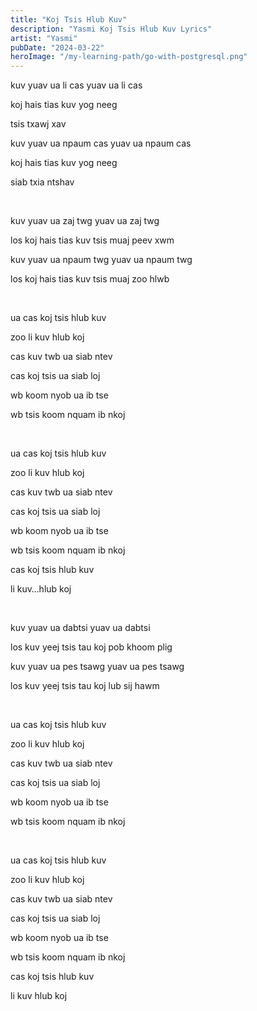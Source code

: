 ```yaml
---
title: "Koj Tsis Hlub Kuv"
description: "Yasmi Koj Tsis Hlub Kuv Lyrics"
artist: "Yasmi"
pubDate: "2024-03-22"
heroImage: "/my-learning-path/go-with-postgresql.png"
---
```


kuv yuav ua li cas yuav ua li cas

koj hais tias kuv yog neeg

tsis txawj xav

kuv yuav ua npaum cas yuav ua npaum cas

koj hais tias kuv yog neeg

siab txia ntshav

<br />

kuv yuav ua zaj twg yuav ua zaj twg

los koj hais tias kuv tsis muaj peev xwm

kuv yuav ua npaum twg yuav ua npaum twg

los koj hais tias kuv tsis muaj zoo hlwb

<br />

ua cas koj tsis hlub kuv

zoo li kuv hlub koj

cas kuv twb ua siab ntev

cas koj tsis ua siab loj

wb koom nyob ua ib tse

wb tsis koom nquam ib nkoj

<br />

ua cas koj tsis hlub kuv

zoo li kuv hlub koj

cas kuv twb ua siab ntev

cas koj tsis ua siab loj

wb koom nyob ua ib tse

wb tsis koom nquam ib nkoj

cas koj tsis hlub kuv

li kuv…hlub koj

<br />

kuv yuav ua dabtsi yuav ua dabtsi

los kuv yeej tsis tau koj pob khoom plig

kuv yuav ua pes tsawg yuav ua pes tsawg

los kuv yeej tsis tau koj lub sij hawm

<br />

ua cas koj tsis hlub kuv

zoo li kuv hlub koj

cas kuv twb ua siab ntev

cas koj tsis ua siab loj

wb koom nyob ua ib tse

wb tsis koom nquam ib nkoj

<br />

ua cas koj tsis hlub kuv

zoo li kuv hlub koj

cas kuv twb ua siab ntev

cas koj tsis ua siab loj

wb koom nyob ua ib tse

wb tsis koom nquam ib nkoj

cas koj tsis hlub kuv

li kuv hlub koj
